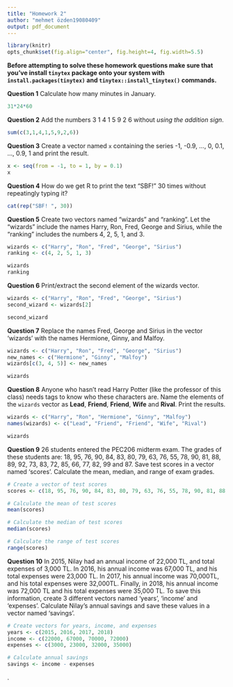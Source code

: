 ```yaml
---
title: "Homework 2"
author: "mehmet özden19080409"
output: pdf_document
---
```


```r
library(knitr)
opts_chunk$set(fig.align="center", fig.height=4, fig.width=5.5)
```

**Before attempting to solve these homework questions make sure that you've install `tinytex` package onto your system with `install.packages(tinytex)` and `tinytex::install_tinytex()` commands.**

\vspace{1cm}

**Question 1** Calculate how many minutes in January.

```r
31*24*60 
```

**Question 2** Add the numbers 3 1 4 1 5 9 2 6 without *using the addition sign*.

```r
sum(c(3,1,4,1,5,9,2,6))

```

**Question 3** Create a vector named `x` containing the series -1, -0.9, ..., 0, 0.1, ..., 0.9, 1 and print the result.

```r
x <- seq(from = -1, to = 1, by = 0.1)
x
```

**Question 4** How do we get R to print the text "SBF!" 30 times without repeatingly typing it?

```r

cat(rep("SBF! ", 30))
```

**Question 5** Create two vectors named "wizards" and "ranking".
Let the "wizards" include the names Harry, Ron, Fred, George and Sirius, while the "ranking" includes the numbers 4, 2, 5, 1, and 3.


```r

wizards <- c("Harry", "Ron", "Fred", "George", "Sirius")
ranking <- c(4, 2, 5, 1, 3)

wizards
ranking
```

**Question 6** Print/extract the second element of the wizards vector.

```r
wizards <- c("Harry", "Ron", "Fred", "George", "Sirius")
second_wizard <- wizards[2]

second_wizard
```

**Question 7** Replace the names Fred, George and Sirius in the vector 'wizards' with the names Hermione, Ginny, and Malfoy.


```r
wizards <- c("Harry", "Ron", "Fred", "George", "Sirius")
new_names <- c("Hermione", "Ginny", "Malfoy")
wizards[c(3, 4, 5)] <- new_names

wizards

```

**Question 8** Anyone who hasn't read Harry Potter (like the professor of this class) needs tags to know who these characters are.
Name the elements of the `wizards` vector as **Lead**, **Friend**, **Friend**, **Wife** and **Rival**.
Print the results.

```r
wizards <- c("Harry", "Ron", "Hermione", "Ginny", "Malfoy")
names(wizards) <- c("Lead", "Friend", "Friend", "Wife", "Rival")

wizards
```

**Question 9** 26 students entered the PEC206 midterm exam.
The grades of these students are: 18, 95, 76, 90, 84, 83, 80, 79, 63, 76, 55, 78, 90, 81, 88, 89, 92, 73, 83, 72, 85, 66, 77, 82, 99 and 87.
Save test scores in a vector named 'scores'.
Calculate the mean, median, and range of exam grades.


```r

# Create a vector of test scores
scores <- c(18, 95, 76, 90, 84, 83, 80, 79, 63, 76, 55, 78, 90, 81, 88, 89, 92, 73, 83, 72, 85, 66, 77, 82, 99, 87)

# Calculate the mean of test scores
mean(scores)

# Calculate the median of test scores
median(scores)

# Calculate the range of test scores
range(scores)

```

**Question 10** In 2015, Nilay had an annual income of 22,000 TL, and total expenses of 3,000 TL.
In 2016, his annual income was 67,000 TL, and his total expenses were 23,000 TL.
In 2017, his annual income was 70,000TL, and his total expenses were 32,000TL.
Finally, in 2018, his annual income was 72,000 TL and his total expenses were 35,000 TL.
To save this information, create 3 different vectors named 'years', 'income' and 'expenses'.
Calculate Nilay's annual savings and save these values in a vector named 'savings'.

```r

# Create vectors for years, income, and expenses
years <- c(2015, 2016, 2017, 2018)
income <- c(22000, 67000, 70000, 72000)
expenses <- c(3000, 23000, 32000, 35000)

# Calculate annual savings
savings <- income - expenses

```













.